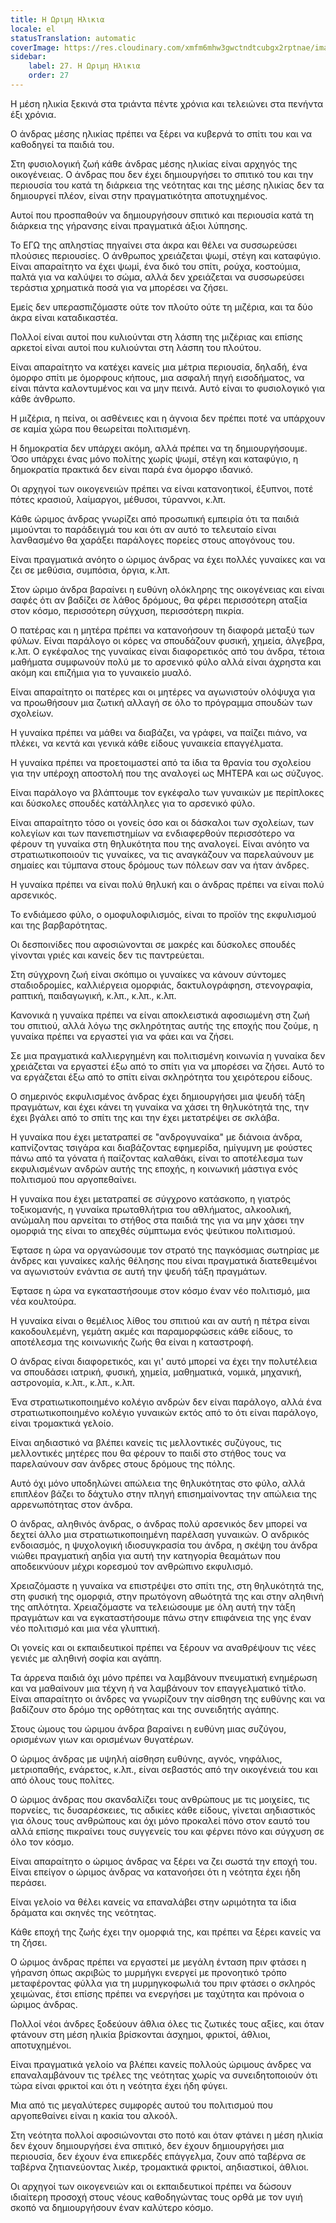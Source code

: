 ```yaml
---
title: Η Ωριμη Ηλικια
locale: el
statusTranslation: automatic
coverImage: https://res.cloudinary.com/xmfm6mhw3gwctndtcubgx2rptnae/image/upload/v1740337243/small_cover_educacion_fundamental_a051170f1c.webp
sidebar:
    label: 27. Η Ωριμη Ηλικια
    order: 27
---
```

Η μέση ηλικία ξεκινά στα τριάντα πέντε χρόνια και τελειώνει στα πενήντα έξι χρόνια.

Ο άνδρας μέσης ηλικίας πρέπει να ξέρει να κυβερνά το σπίτι του και να καθοδηγεί τα παιδιά του.

Στη φυσιολογική ζωή κάθε άνδρας μέσης ηλικίας είναι αρχηγός της οικογένειας. Ο άνδρας που δεν έχει δημιουργήσει το σπιτικό του και την περιουσία του κατά τη διάρκεια της νεότητας και της μέσης ηλικίας δεν τα δημιουργεί πλέον, είναι στην πραγματικότητα αποτυχημένος.

Αυτοί που προσπαθούν να δημιουργήσουν σπιτικό και περιουσία κατά τη διάρκεια της γήρανσης είναι πραγματικά άξιοι λύπησης.

Το ΕΓΩ της απληστίας πηγαίνει στα άκρα και θέλει να συσσωρεύσει πλούσιες περιουσίες. Ο άνθρωπος χρειάζεται ψωμί, στέγη και καταφύγιο. Είναι απαραίτητο να έχει ψωμί, ένα δικό του σπίτι, ρούχα, κοστούμια, παλτά για να καλύψει το σώμα, αλλά δεν χρειάζεται να συσσωρεύσει τεράστια χρηματικά ποσά για να μπορέσει να ζήσει.

Εμείς δεν υπερασπιζόμαστε ούτε τον πλούτο ούτε τη μιζέρια, και τα δύο άκρα είναι καταδικαστέα.

Πολλοί είναι αυτοί που κυλιούνται στη λάσπη της μιζέριας και επίσης αρκετοί είναι αυτοί που κυλιούνται στη λάσπη του πλούτου.

Είναι απαραίτητο να κατέχει κανείς μια μέτρια περιουσία, δηλαδή, ένα όμορφο σπίτι με όμορφους κήπους, μια ασφαλή πηγή εισοδήματος, να είναι πάντα καλοντυμένος και να μην πεινά. Αυτό είναι το φυσιολογικό για κάθε άνθρωπο.

Η μιζέρια, η πείνα, οι ασθένειες και η άγνοια δεν πρέπει ποτέ να υπάρχουν σε καμία χώρα που θεωρείται πολιτισμένη.

Η δημοκρατία δεν υπάρχει ακόμη, αλλά πρέπει να τη δημιουργήσουμε. Όσο υπάρχει ένας μόνο πολίτης χωρίς ψωμί, στέγη και καταφύγιο, η δημοκρατία πρακτικά δεν είναι παρά ένα όμορφο ιδανικό.

Οι αρχηγοί των οικογενειών πρέπει να είναι κατανοητικοί, έξυπνοι, ποτέ πότες κρασιού, λαίμαργοι, μέθυσοι, τύραννοι, κ.λπ.

Κάθε ώριμος άνδρας γνωρίζει από προσωπική εμπειρία ότι τα παιδιά μιμούνται το παράδειγμά του και ότι αν αυτό το τελευταίο είναι λανθασμένο θα χαράξει παράλογες πορείες στους απογόνους του.

Είναι πραγματικά ανόητο ο ώριμος άνδρας να έχει πολλές γυναίκες και να ζει σε μεθύσια, συμπόσια, όργια, κ.λπ.

Στον ώριμο άνδρα βαραίνει η ευθύνη ολόκληρης της οικογένειας και είναι σαφές ότι αν βαδίζει σε λάθος δρόμους, θα φέρει περισσότερη αταξία στον κόσμο, περισσότερη σύγχυση, περισσότερη πικρία.

Ο πατέρας και η μητέρα πρέπει να κατανοήσουν τη διαφορά μεταξύ των φύλων. Είναι παράλογο οι κόρες να σπουδάζουν φυσική, χημεία, άλγεβρα, κ.λπ. Ο εγκέφαλος της γυναίκας είναι διαφορετικός από του άνδρα, τέτοια μαθήματα συμφωνούν πολύ με το αρσενικό φύλο αλλά είναι άχρηστα και ακόμη και επιζήμια για το γυναικείο μυαλό.

Είναι απαραίτητο οι πατέρες και οι μητέρες να αγωνιστούν ολόψυχα για να προωθήσουν μια ζωτική αλλαγή σε όλο το πρόγραμμα σπουδών των σχολείων.

Η γυναίκα πρέπει να μάθει να διαβάζει, να γράφει, να παίζει πιάνο, να πλέκει, να κεντά και γενικά κάθε είδους γυναικεία επαγγέλματα.

Η γυναίκα πρέπει να προετοιμαστεί από τα ίδια τα θρανία του σχολείου για την υπέροχη αποστολή που της αναλογεί ως ΜΗΤΕΡΑ και ως σύζυγος.

Είναι παράλογο να βλάπτουμε τον εγκέφαλο των γυναικών με περίπλοκες και δύσκολες σπουδές κατάλληλες για το αρσενικό φύλο.

Είναι απαραίτητο τόσο οι γονείς όσο και οι δάσκαλοι των σχολείων, των κολεγίων και των πανεπιστημίων να ενδιαφερθούν περισσότερο να φέρουν τη γυναίκα στη θηλυκότητα που της αναλογεί. Είναι ανόητο να στρατιωτικοποιούν τις γυναίκες, να τις αναγκάζουν να παρελαύνουν με σημαίες και τύμπανα στους δρόμους των πόλεων σαν να ήταν άνδρες.

Η γυναίκα πρέπει να είναι πολύ θηλυκή και ο άνδρας πρέπει να είναι πολύ αρσενικός.

Το ενδιάμεσο φύλο, ο ομοφυλοφιλισμός, είναι το προϊόν της εκφυλισμού και της βαρβαρότητας.

Οι δεσποινίδες που αφοσιώνονται σε μακρές και δύσκολες σπουδές γίνονται γριές και κανείς δεν τις παντρεύεται.

Στη σύγχρονη ζωή είναι σκόπιμο οι γυναίκες να κάνουν σύντομες σταδιοδρομίες, καλλιέργεια ομορφιάς, δακτυλογράφηση, στενογραφία, ραπτική, παιδαγωγική, κ.λπ., κ.λπ., κ.λπ.

Κανονικά η γυναίκα πρέπει να είναι αποκλειστικά αφοσιωμένη στη ζωή του σπιτιού, αλλά λόγω της σκληρότητας αυτής της εποχής που ζούμε, η γυναίκα πρέπει να εργαστεί για να φάει και να ζήσει.

Σε μια πραγματικά καλλιεργημένη και πολιτισμένη κοινωνία η γυναίκα δεν χρειάζεται να εργαστεί έξω από το σπίτι για να μπορέσει να ζήσει. Αυτό το να εργάζεται έξω από το σπίτι είναι σκληρότητα του χειρότερου είδους.

Ο σημερινός εκφυλισμένος άνδρας έχει δημιουργήσει μια ψευδή τάξη πραγμάτων, και έχει κάνει τη γυναίκα να χάσει τη θηλυκότητά της, την έχει βγάλει από το σπίτι της και την έχει μετατρέψει σε σκλάβα.

Η γυναίκα που έχει μετατραπεί σε "ανδρογυναίκα" με διάνοια άνδρα, καπνίζοντας τσιγάρα και διαβάζοντας εφημερίδα, ημίγυμνη με φούστες πάνω από τα γόνατα ή παίζοντας καλαθάκι, είναι το αποτέλεσμα των εκφυλισμένων ανδρών αυτής της εποχής, η κοινωνική μάστιγα ενός πολιτισμού που αργοπεθαίνει.

Η γυναίκα που έχει μετατραπεί σε σύγχρονο κατάσκοπο, η γιατρός τοξικομανής, η γυναίκα πρωταθλήτρια του αθλήματος, αλκοολική, ανώμαλη που αρνείται το στήθος στα παιδιά της για να μην χάσει την ομορφιά της είναι το απεχθές σύμπτωμα ενός ψεύτικου πολιτισμού.

Έφτασε η ώρα να οργανώσουμε τον στρατό της παγκόσμιας σωτηρίας με άνδρες και γυναίκες καλής θέλησης που είναι πραγματικά διατεθειμένοι να αγωνιστούν ενάντια σε αυτή την ψευδή τάξη πραγμάτων.

Έφτασε η ώρα να εγκαταστήσουμε στον κόσμο έναν νέο πολιτισμό, μια νέα κουλτούρα.

Η γυναίκα είναι ο θεμέλιος λίθος του σπιτιού και αν αυτή η πέτρα είναι κακοδουλεμένη, γεμάτη ακμές και παραμορφώσεις κάθε είδους, το αποτέλεσμα της κοινωνικής ζωής θα είναι η καταστροφή.

Ο άνδρας είναι διαφορετικός, και γι' αυτό μπορεί να έχει την πολυτέλεια να σπουδάσει ιατρική, φυσική, χημεία, μαθηματικά, νομικά, μηχανική, αστρονομία, κ.λπ., κ.λπ., κ.λπ.

Ένα στρατιωτικοποιημένο κολέγιο ανδρών δεν είναι παράλογο, αλλά ένα στρατιωτικοποιημένο κολέγιο γυναικών εκτός από το ότι είναι παράλογο, είναι τρομακτικά γελοίο.

Είναι αηδιαστικό να βλέπει κανείς τις μελλοντικές συζύγους, τις μελλοντικές μητέρες που θα φέρουν το παιδί στο στήθος τους να παρελαύνουν σαν άνδρες στους δρόμους της πόλης.

Αυτό όχι μόνο υποδηλώνει απώλεια της θηλυκότητας στο φύλο, αλλά επιπλέον βάζει το δάχτυλο στην πληγή επισημαίνοντας την απώλεια της αρρενωπότητας στον άνδρα.

Ο άνδρας, αληθινός άνδρας, ο άνδρας πολύ αρσενικός δεν μπορεί να δεχτεί άλλο μια στρατιωτικοποιημένη παρέλαση γυναικών. Ο ανδρικός ενδοιασμός, η ψυχολογική ιδιοσυγκρασία του άνδρα, η σκέψη του άνδρα νιώθει πραγματική αηδία για αυτή την κατηγορία θεαμάτων που αποδεικνύουν μέχρι κορεσμού τον ανθρώπινο εκφυλισμό.

Χρειαζόμαστε η γυναίκα να επιστρέψει στο σπίτι της, στη θηλυκότητά της, στη φυσική της ομορφιά, στην πρωτόγονη αθωότητά της και στην αληθινή της απλότητα. Χρειαζόμαστε να τελειώσουμε με όλη αυτή την τάξη πραγμάτων και να εγκαταστήσουμε πάνω στην επιφάνεια της γης έναν νέο πολιτισμό και μια νέα γλυπτική.

Οι γονείς και οι εκπαιδευτικοί πρέπει να ξέρουν να αναθρέψουν τις νέες γενιές με αληθινή σοφία και αγάπη.

Τα άρρενα παιδιά όχι μόνο πρέπει να λαμβάνουν πνευματική ενημέρωση και να μαθαίνουν μια τέχνη ή να λαμβάνουν τον επαγγελματικό τίτλο. Είναι απαραίτητο οι άνδρες να γνωρίζουν την αίσθηση της ευθύνης και να βαδίζουν στο δρόμο της ορθότητας και της συνειδητής αγάπης.

Στους ώμους του ώριμου άνδρα βαραίνει η ευθύνη μιας συζύγου, ορισμένων γιων και ορισμένων θυγατέρων.

Ο ώριμος άνδρας με υψηλή αίσθηση ευθύνης, αγνός, νηφάλιος, μετριοπαθής, ενάρετος, κ.λπ., είναι σεβαστός από την οικογένειά του και από όλους τους πολίτες.

Ο ώριμος άνδρας που σκανδαλίζει τους ανθρώπους με τις μοιχείες, τις πορνείες, τις δυσαρέσκειες, τις αδικίες κάθε είδους, γίνεται αηδιαστικός για όλους τους ανθρώπους και όχι μόνο προκαλεί πόνο στον εαυτό του αλλά επίσης πικραίνει τους συγγενείς του και φέρνει πόνο και σύγχυση σε όλο τον κόσμο.

Είναι απαραίτητο ο ώριμος άνδρας να ξέρει να ζει σωστά την εποχή του. Είναι επείγον ο ώριμος άνδρας να κατανοήσει ότι η νεότητα έχει ήδη περάσει.

Είναι γελοίο να θέλει κανείς να επαναλάβει στην ωριμότητα τα ίδια δράματα και σκηνές της νεότητας.

Κάθε εποχή της ζωής έχει την ομορφιά της, και πρέπει να ξέρει κανείς να τη ζήσει.

Ο ώριμος άνδρας πρέπει να εργαστεί με μεγάλη ένταση πριν φτάσει η γήρανση όπως ακριβώς το μυρμήγκι ενεργεί με προνοητικό τρόπο μεταφέροντας φύλλα για τη μυρμηγκοφωλιά του πριν φτάσει ο σκληρός χειμώνας, έτσι επίσης πρέπει να ενεργήσει με ταχύτητα και πρόνοια ο ώριμος άνδρας.

Πολλοί νέοι άνδρες ξοδεύουν άθλια όλες τις ζωτικές τους αξίες, και όταν φτάνουν στη μέση ηλικία βρίσκονται άσχημοι, φρικτοί, άθλιοι, αποτυχημένοι.

Είναι πραγματικά γελοίο να βλέπει κανείς πολλούς ώριμους άνδρες να επαναλαμβάνουν τις τρέλες της νεότητας χωρίς να συνειδητοποιούν ότι τώρα είναι φρικτοί και ότι η νεότητα έχει ήδη φύγει.

Μια από τις μεγαλύτερες συμφορές αυτού του πολιτισμού που αργοπεθαίνει είναι η κακία του αλκοόλ.

Στη νεότητα πολλοί αφοσιώνονται στο ποτό και όταν φτάνει η μέση ηλικία δεν έχουν δημιουργήσει ένα σπιτικό, δεν έχουν δημιουργήσει μια περιουσία, δεν έχουν ένα επικερδές επάγγελμα, ζουν από ταβέρνα σε ταβέρνα ζητιανεύοντας λικέρ, τρομακτικά φρικτοί, αηδιαστικοί, άθλιοι.

Οι αρχηγοί των οικογενειών και οι εκπαιδευτικοί πρέπει να δώσουν ιδιαίτερη προσοχή στους νέους καθοδηγώντας τους ορθά με τον υγιή σκοπό να δημιουργήσουν έναν καλύτερο κόσμο.
